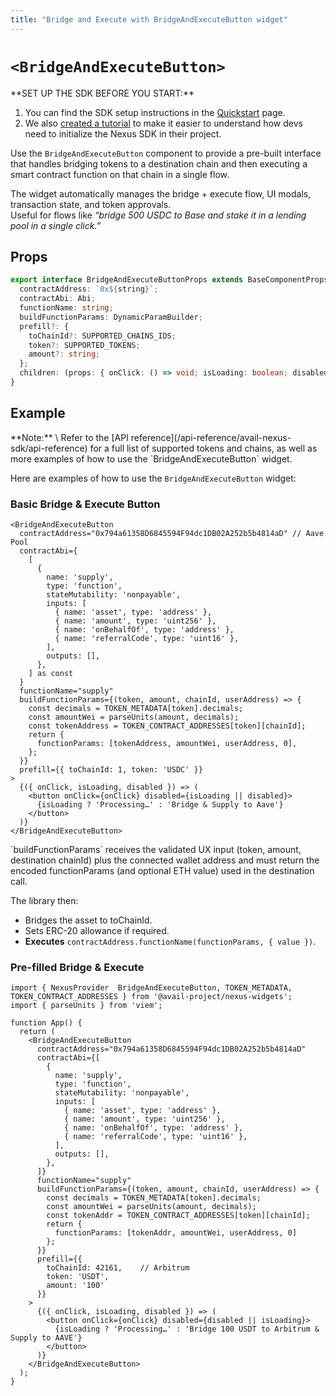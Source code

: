 ```yaml
---
title: "Bridge and Execute with BridgeAndExecuteButton widget"
---
```



# `<BridgeAndExecuteButton>`

<Callout type="info">
**SET UP THE SDK BEFORE YOU START:**

1. You can find the SDK setup instructions in the [Quickstart](/nexus/nexus-quickstart) page.
2. We also [created a tutorial](/nexus/nexus-examples/nexus-initialization-basic) to make it easier to understand how devs need to initialize the Nexus SDK in their project.
</Callout>

Use the `BridgeAndExecuteButton` component to provide a pre-built interface that handles bridging tokens to a destination chain and then executing a smart contract function on that chain in a single flow.

The widget automatically manages the bridge + execute flow, UI modals, transaction state, and token approvals. \
Useful for flows like *“bridge 500 USDC to Base and stake it in a lending pool in a single click.”*

## Props

```typescript showLineNumbers filename="Typescript"
export interface BridgeAndExecuteButtonProps extends BaseComponentProps {
  contractAddress: `0x${string}`;
  contractAbi: Abi;
  functionName: string;
  buildFunctionParams: DynamicParamBuilder;
  prefill?: {
    toChainId?: SUPPORTED_CHAINS_IDS;
    token?: SUPPORTED_TOKENS;
    amount?: string;
  };
  children: (props: { onClick: () => void; isLoading: boolean; disabled: boolean }) => ReactNode;
}
```

## Example

<Callout type="info">
**Note:** \
Refer to the [API reference](/api-reference/avail-nexus-sdk/api-reference) for a full list of supported tokens and chains,
as well as more examples of how to use the `BridgeAndExecuteButton` widget.
</Callout>

Here are examples of how to use the `BridgeAndExecuteButton` widget:

### Basic Bridge & Execute Button

```tsx showLineNumbers filename="App.tsx"
<BridgeAndExecuteButton
  contractAddress="0x794a61358D6845594F94dc1DB02A252b5b4814aD" // Aave Pool
  contractAbi={
    [
      {
        name: 'supply',
        type: 'function',
        stateMutability: 'nonpayable',
        inputs: [
          { name: 'asset', type: 'address' },
          { name: 'amount', type: 'uint256' },
          { name: 'onBehalfOf', type: 'address' },
          { name: 'referralCode', type: 'uint16' },
        ],
        outputs: [],
      },
    ] as const
  }
  functionName="supply"
  buildFunctionParams={(token, amount, chainId, userAddress) => {
    const decimals = TOKEN_METADATA[token].decimals;
    const amountWei = parseUnits(amount, decimals);
    const tokenAddress = TOKEN_CONTRACT_ADDRESSES[token][chainId];
    return {
      functionParams: [tokenAddress, amountWei, userAddress, 0],
    };
  }}
  prefill={{ toChainId: 1, token: 'USDC' }}
>
  {({ onClick, isLoading, disabled }) => (
    <button onClick={onClick} disabled={isLoading || disabled}>
      {isLoading ? 'Processing…' : 'Bridge & Supply to Aave'}
    </button>
  )}
</BridgeAndExecuteButton>
```
<Callout>
`buildFunctionParams` receives the validated UX input (token, amount, destination chainId) plus the connected wallet address and must return the encoded functionParams 
(and optional ETH value) used in the destination call.

The library then:

- Bridges the asset to toChainId.
- Sets ERC-20 allowance if required.
- **Executes** `contractAddress.functionName(functionParams, { value })`.
</Callout>

### Pre-filled Bridge & Execute

```tsx showLineNumbers filename="App.tsx"
import { NexusProvider  BridgeAndExecuteButton, TOKEN_METADATA, TOKEN_CONTRACT_ADDRESSES } from '@avail-project/nexus-widgets';
import { parseUnits } from 'viem';

function App() {
  return (
    <BridgeAndExecuteButton
      contractAddress="0x794a61358D6845594F94dc1DB02A252b5b4814aD"
      contractAbi={[
        {
          name: 'supply',
          type: 'function',
          stateMutability: 'nonpayable',
          inputs: [
            { name: 'asset', type: 'address' },
            { name: 'amount', type: 'uint256' },
            { name: 'onBehalfOf', type: 'address' },
            { name: 'referralCode', type: 'uint16' },
          ],
          outputs: [],
        },
      ]}
      functionName="supply"
      buildFunctionParams={(token, amount, chainId, userAddress) => {
        const decimals = TOKEN_METADATA[token].decimals;
        const amountWei = parseUnits(amount, decimals);
        const tokenAddr = TOKEN_CONTRACT_ADDRESSES[token][chainId];
        return { 
          functionParams: [tokenAddr, amountWei, userAddress, 0]
        };
      }}
      prefill={{
        toChainId: 42161,    // Arbitrum
        token: 'USDT',
        amount: '100'
      }}
    >
      {({ onClick, isLoading, disabled }) => (
        <button onClick={onClick} disabled={disabled || isLoading}>
          {isLoading ? 'Processing…' : 'Bridge 100 USDT to Arbitrum & Supply to AAVE'}
        </button>
      )}
    </BridgeAndExecuteButton>
  );
}
```